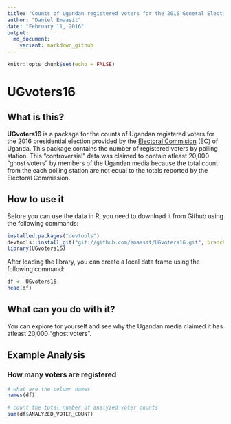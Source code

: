 ```yaml
---
title: "Counts of Ugandan registered voters for the 2016 General Election"
author: "Daniel Emaasit"
date: "February 11, 2016"
output:
  md_document:
    variant: markdown_github
---
```


```r
knitr::opts_chunk$set(echo = FALSE)
```

# UGvoters16

## What is this?
**UGvoters16** is a package for the counts of Ugandan registered voters for the 2016 presidential election provided by the [Electoral Commision](http://www.ec.or.ug/) (EC) of Uganda. This package contains the number of registered voters by polling station. This "controversial" data was claimed to contain atleast 20,000 "ghost voters" by members of the Ugandan media because the total count from the each polling station are not equal to the totals reported by the Electoral Commission.

## How to use it
Before you can use the data in R, you need to download it from Github using the following commands:
```r
installed.packages("devtools")
devtools::install_git("git://github.com/emaasit/UGvoters16.git", branch = "master")
library(UGvoters16)
```

After loading the library, you can create a local data frame using the following command:
```r
df <- UGvoters16
head(df)
```

## What can you do with it?
You can explore for yourself and see why the Ugandan media claimed it has atleast 20,000 "ghost voters".

## Example Analysis

### How many voters are registered
```r
# what are the column names
names(df)

# count the total number of analyzed voter counts
sum(df$ANALYZED_VOTER_COUNT)
```

